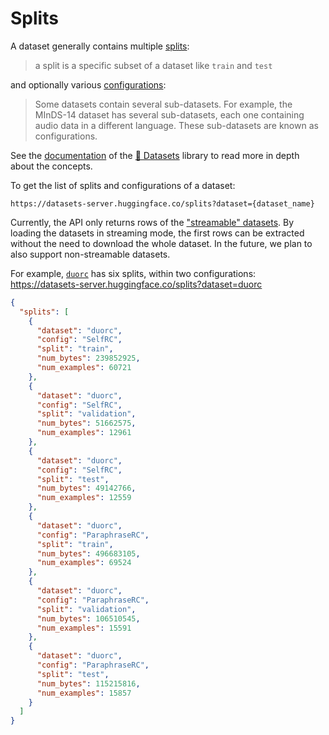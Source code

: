 # Splits

A dataset generally contains multiple [splits](https://huggingface.co/docs/datasets/load_hub#splits):

> a split is a specific subset of a dataset like `train` and `test`

and optionally various [configurations](https://huggingface.co/docs/datasets/load_hub#configurations):

> Some datasets contain several sub-datasets. For example, the MInDS-14 dataset has several sub-datasets, each one containing audio data in a different language. These sub-datasets are known as configurations.

See the [documentation](https://huggingface.co/docs/datasets) of the [🤗 Datasets](https://github.com/huggingface/datasets) library to read more in depth about the concepts.

To get the list of splits and configurations of a dataset:

  ```
  https://datasets-server.huggingface.co/splits?dataset={dataset_name}
  ```

<Tip warning={true}>
  Currently, the API only returns rows of the <a href="https://huggingface.co/docs/datasets/stream">"streamable" datasets</a>. By loading the datasets in streaming mode, the first rows can be extracted without the need to download the whole dataset. In the future, we plan to also support non-streamable datasets.
</Tip>


For example, [`duorc`](https://huggingface.co/datasets/duorc) has six splits, within two configurations: https://datasets-server.huggingface.co/splits?dataset=duorc

```json
{
  "splits": [
    {
      "dataset": "duorc",
      "config": "SelfRC",
      "split": "train",
      "num_bytes": 239852925,
      "num_examples": 60721
    },
    {
      "dataset": "duorc",
      "config": "SelfRC",
      "split": "validation",
      "num_bytes": 51662575,
      "num_examples": 12961
    },
    {
      "dataset": "duorc",
      "config": "SelfRC",
      "split": "test",
      "num_bytes": 49142766,
      "num_examples": 12559
    },
    {
      "dataset": "duorc",
      "config": "ParaphraseRC",
      "split": "train",
      "num_bytes": 496683105,
      "num_examples": 69524
    },
    {
      "dataset": "duorc",
      "config": "ParaphraseRC",
      "split": "validation",
      "num_bytes": 106510545,
      "num_examples": 15591
    },
    {
      "dataset": "duorc",
      "config": "ParaphraseRC",
      "split": "test",
      "num_bytes": 115215816,
      "num_examples": 15857
    }
  ]
}
```
